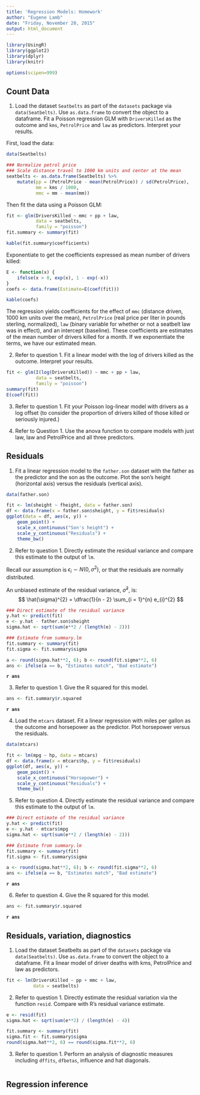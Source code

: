 ```yaml
---
title: 'Regression Models: Homework'
author: "Eugene Lamb"
date: "Friday, November 20, 2015"
output: html_document
---
```


```r
library(UsingR)
library(ggplot2)
library(dplyr)
library(knitr)

options(scipen=999)
```

## Count Data

1. Load the dataset `Seatbelts` as part of the `datasets` package via `data(Seatbelts)`. Use `as.data.frame` to convert the object to a dataframe. Fit a Poisson regression GLM with `DriversKilled` as the outcome and `kms`, `PetrolPrice` and `law` as predictors. Interpret your results.

First, load the data:
```r
data(Seatbelts)

### Normalize petrol price
### Scale distance travel to 1000 km units and center at the mean
seatbelts <- as.data.frame(Seatbelts) %>%
    mutate(pp = (PetrolPrice - mean(PetrolPrice)) / sd(PetrolPrice),
           mm = kms / 1000,
           mmc = mm - mean(mm))
```

Then fit the data using a Poisson GLM:
```r
fit <- glm(DriversKilled ~ mmc + pp + law,
           data = seatbelts,
           family = "poisson")
fit.summary <- summary(fit)

kable(fit.summary$coefficients)
```

Exponentiate to get the coefficients expressed as mean number of drivers killed:
```r
E <- function(x) {
    ifelse(x > 0, exp(x), 1 - exp(-x))
}
coefs <- data.frame(Estimate=E(coef(fit)))

kable(coefs)
```

The regression yields coefficients for the effect of `mmc` (distance driven, 1000 km units over the mean), `PetrolPrice` (real price per liter in pounds sterling, normalized), `law` (binary variable for whether or not a seatbelt law was in effect), and an intercept (baseline).  These coefficients are estimates of the mean number of drivers killed for a month.  If we exponentiate the terms, we have our estimated mean. 

2. Refer to question 1. Fit a linear model with the log of drivers killed as the outcome. Interpret your results.

```r
fit <- glm(I(log(DriversKilled)) ~ mmc + pp + law,
           data = seatbelts,
           family = "poisson")
summary(fit)
E(coef(fit))
```

3. Refer to question 1. Fit your Poisson log-linear model with drivers as a log offset (to consider the proportion of drivers killed of those killed or seriously injured.)

4. Refer to Question 1. Use the anova function to compare models with just law, law and PetrolPrice and all three predictors.

## Residuals

1. Fit a linear regression model to the `father.son` dataset with the father as the predictor and the son as the outcome. Plot the son's height (horizontal axis) versus the residuals (vertical axis).

```r
data(father.son)

fit <- lm(sheight ~ fheight, data = father.son)
df <- data.frame(x = father.son$sheight, y = fit$residuals)
ggplot(data = df, aes(x, y)) + 
    geom_point() +
    scale_x_continuous("Son's height") +
    scale_y_continuous("Residuals") +
    theme_bw()
```

2. Refer to question 1. Directly estimate the residual variance and compare this estimate to the output of `lm`.

Recall our assumption is $\epsilon_{i} \sim N(0,\sigma^{2})$, or that the residuals are normally distributed.

An unbiased estimate of the residual variance, $\hat{\sigma}^{2}$, is:
$$
\hat{\sigma}^{2} = \dfrac{1}{n - 2} \sum_{i = 1}^{n} e_{i}^{2} 
$$

```r
### Direct estimate of the residual variance
y.hat <- predict(fit)
e <- y.hat - father.son$sheight
sigma.hat <- sqrt(sum(e**2 / (length(e) - 2)))

### Estimate from summary.lm 
fit.summary <- summary(fit)
fit.sigma <- fit.summary$sigma

a <- round(sigma.hat**2, 6); b <- round(fit.sigma**2, 6)
ans <- ifelse(a == b, "Estimates match", "Bad estimate")
```
**`r ans`**

3. Refer to question 1. Give the R squared for this model.

```r
ans <- fit.summary$r.squared
```
**`r ans`**

4. Load the `mtcars` dataset. Fit a linear regression with miles per gallon as the outcome and horsepower as the predictor. Plot horsepower versus the residuals.

```r
data(mtcars)

fit <- lm(mpg ~ hp, data = mtcars)
df <- data.frame(x = mtcars$hp, y = fit$residuals)
ggplot(df, aes(x, y)) +
    geom_point() +
    scale_x_continuous("Horsepower") +
    scale_y_continuous("Residuals") +
    theme_bw()
```

5. Refer to question 4. Directly estimate the residual variance and compare this estimate to the output of `lm`.

```r
### Direct estimate of the residual variance
y.hat <- predict(fit)
e <- y.hat - mtcars$mpg
sigma.hat <- sqrt(sum(e**2 / (length(e) - 2)))

### Estimate from summary.lm 
fit.summary <- summary(fit)
fit.sigma <- fit.summary$sigma

a <- round(sigma.hat**2, 6); b <- round(fit.sigma**2, 6)
ans <- ifelse(a == b, "Estimates match", "Bad estimate")
```
**`r ans`**

6. Refer to question 4. Give the R squared for this model.

```r
ans <- fit.summary$r.squared
```
**`r ans`**

## Residuals, variation, diagnostics

1. Load the dataset Seatbelts as part of the `datasets` package via `data(Seatbelts)`. Use `as.data.frame` to convert the object to a dataframe. Fit a linear model of driver deaths with kms, PetrolPrice and law as predictors.

```r
fit <- lm(DriversKilled ~ pp + mmc + law, 
          data = seatbelts)
```

2. Refer to question 1. Directly estimate the residual variation via the function `resid`. Compare with R's residual variance estimate.

```r
e <- resid(fit)
sigma.hat <- sqrt(sum(e**2) / (length(e) - 4))

fit.summary <- summary(fit)
sigma.fit <- fit.summary$sigma
round(sigma.hat**2, 6) == round(sigma.fit**2, 6)
```

3. Refer to question 1. Perform an analysis of diagnostic measures including `dffits`, `dfbetas`, influence and hat diagonals.

```r

```

## Regression inference



